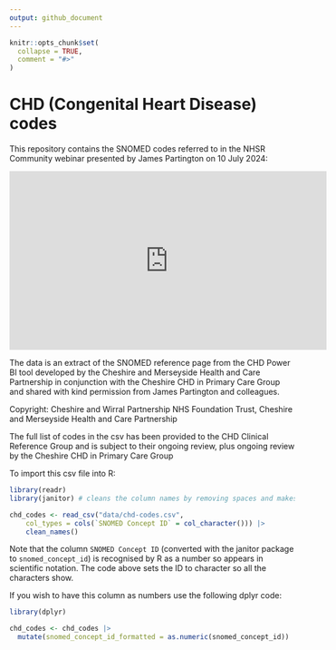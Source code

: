 ```yaml
---
output: github_document
---
```


<!-- README.md is generated from README.Rmd. Please edit that file -->

```r
knitr::opts_chunk$set(
  collapse = TRUE,
  comment = "#>"
)
```

# CHD (Congenital Heart Disease) codes

<!-- badges: start -->
<!-- badges: end -->

This repository contains the SNOMED codes referred to in the NHSR Community 
webinar presented by James Partington on 10 July 2024:

<iframe width="560" height="315" src="https://www.youtube.com/embed/vSekPvgwJKY?si=1a9OpLPIwGE6Fkhj" title="YouTube video player" frameborder="0" allow="accelerometer; autoplay; clipboard-write; encrypted-media; gyroscope; picture-in-picture; web-share" referrerpolicy="strict-origin-when-cross-origin" allowfullscreen></iframe>

The data is an extract of the SNOMED reference page from the CHD Power BI tool 
developed by the Cheshire and Merseyside Health and Care Partnership in 
conjunction with the Cheshire CHD in Primary Care Group and shared with kind
permission from James Partington and colleagues.

Copyright: Cheshire and Wirral Partnership NHS Foundation Trust, 
Cheshire and Merseyside Health and Care Partnership

The full list of codes in the csv has been provided to the CHD Clinical 
Reference Group and is subject to their ongoing review, plus ongoing review by 
the Cheshire CHD in Primary Care Group

To import this csv file into R:

```r
library(readr)
library(janitor) # cleans the column names by removing spaces and makes all lower case

chd_codes <- read_csv("data/chd-codes.csv", 
    col_types = cols(`SNOMED Concept ID` = col_character())) |> 
    clean_names()
```

Note that the column `SNOMED Concept ID` (converted with the janitor package to
`snomed_concept_id`) is recognised by R as a number so appears in scientific 
notation. 
The code above sets the ID to character so all the characters show.

If you wish to have this column as numbers use the following dplyr code:

```r
library(dplyr)

chd_codes <- chd_codes |> 
  mutate(snomed_concept_id_formatted = as.numeric(snomed_concept_id))
```

